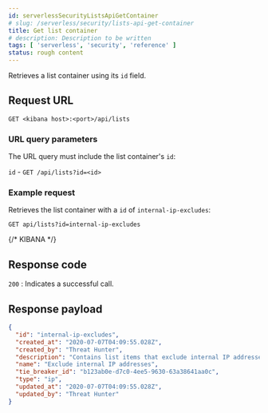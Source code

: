 ```yaml
---
id: serverlessSecurityListsApiGetContainer
# slug: /serverless/security/lists-api-get-container
title: Get list container
# description: Description to be written
tags: [ 'serverless', 'security', 'reference' ]
status: rough content
---
```


<div id="lists-api-get-container"></div>

Retrieves a list container using its `id` field.

## Request URL

`GET <kibana host>:<port>/api/lists`

### URL query parameters

The URL query must include the list container's `id`:

`id` - `GET /api/lists?id=<id>`

### Example request

Retrieves the list container with a `id` of `internal-ip-excludes`:

```console
GET api/lists?id=internal-ip-excludes
```
{/* KIBANA */}

## Response code

`200` 
    : Indicates a successful call.

## Response payload

```json
{
  "id": "internal-ip-excludes",
  "created_at": "2020-07-07T04:09:55.028Z",
  "created_by": "Threat Hunter",
  "description": "Contains list items that exclude internal IP addresses from detection rules.",
  "name": "Exclude internal IP addresses",
  "tie_breaker_id": "b123ab0e-d7c0-4ee5-9630-63a38641aa0c",
  "type": "ip",
  "updated_at": "2020-07-07T04:09:55.028Z",
  "updated_by": "Threat Hunter"
}
```
